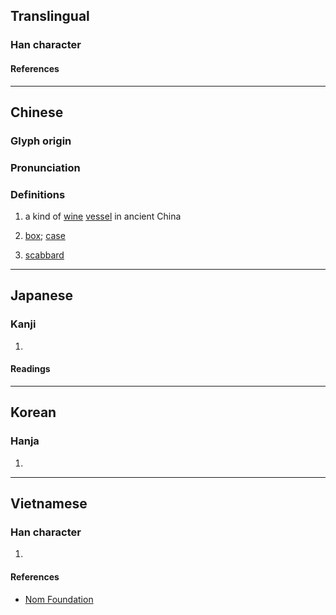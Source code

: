 {{character info}}
==Translingual==

===Han character===
{{Han char|rn=75|rad=木|as=10|sn=14|four=44917|canj=DGIT|ids=⿰木盍}}

====References====
{{Han ref|kx=0545.120|dkj=15295|dj=0933.030|hdz=21260.100|uh=69BC}}

----

==Chinese==
{{zh-forms}}

===Glyph origin===
{{Han etym}}

===Pronunciation===
{{zh-pron
|m=kē
|c=hap6
|mc=y
|oc=y
|ma=
|cat=n
}}

===Definitions===
{{zh-hanzi}}

# a kind of [[wine]] [[vessel]] in ancient China
# {{lb|zh|literary}} [[box]]; [[case]]
# {{lb|zh|literary}} [[scabbard]]

----

==Japanese==

===Kanji===
{{ja-kanji|grade=|rs=木10}}

# {{rfdef|ja|sort=木10}}

====Readings====
{{ja-readings
|goon=こう
|kanon=こう
|kun=さかだる-}}

----

==Korean==

===Hanja===
{{ko-hanja|합}}

# {{rfdef|ko|sort=木10}}

----

==Vietnamese==

===Han character===
{{vi-readings|rs=木10|reading=khạp}}

# {{rfdef|vi|sort=木10}}

====References====
* [http://nomfoundation.org/common/nom_details.php?codepoint=69bc Nom Foundation]